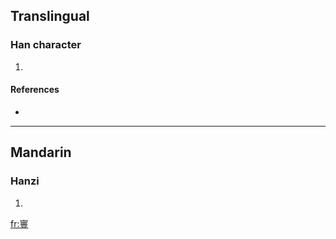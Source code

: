 ==Translingual==

===Han character===
{{Han char|rn=40|rad=宀|as=18|sn=21|four=|canj=十山十廿 (JUJT)}}

# {{defn|Han|sort=宀18}}

====References====
* {{Han ref|kx=0293.160|dkj=07380|dj=0580.030|hdz=20959.030|uh=5BF7|ud=23543}}

----

==Mandarin==

===Hanzi===
{{cmn-hanzi|pin=[[fēng]] ([[feng1]])|wg=feng<sup>1</sup>}}

# {{defn|Mandarin|sort=宀18}}

[[fr:寷]]